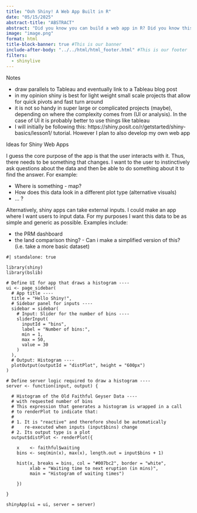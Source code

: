 ```yaml
---
title: "Ooh Shiny! A Web App Built in R"
date: "05/15/2025"
abstract-title: "ABSTRACT"
abstract: "Did you know you can build a web app in R? Did you know this web app could be a custom dashboard showing off your latest data analysis and results? In this blog I am learning how to create my very own Shiny web app, and I am taking you along for the ride."
image: "image.png"
format: html
title-block-banner: true #This is our banner
include-after-body: "../../html/html_footer.html" #This is our footer
filters:
  - shinylive
---
```


Notes

 - draw parallels to Tableau and eventually link to a Tableau blog post
 - in my opinion shiny is best for light weight small scale projects that allow for quick pivots and fast turn around
 - it is not so handy in super large or complicated projects (maybe), depending on where the complexity comes from (UI or analysis). In the case of UI it is probably better to use things like tableau
 - I will initially be following this: https://shiny.posit.co/r/getstarted/shiny-basics/lesson1/ tutorial. However I plan to also develop my own web app
 
Ideas for Shiny Web Apps

I guess the core purpose of the app is that the user interacts with it. Thus, there needs to be something that changes. I want to the user to instinctively ask questions about the data and then be able to do something about it to find the answer. For example:

 - Where is something - map?
 - How does this data look in a different plot type (alternative visuals)
 - ... ?
 
Alternatively, shiny apps can take external inputs. I could make an app where I want users to input data. For my purposes I want this data to be as simple and generic as possible. Examples include:

 - the PRM dashboard
 - the land comparison thing? - Can i make a simplified version of this? (i.e. take a more basic dataset)

::: {.cell-output-display}
<style>
iframe.app-frame {
  height: 700px !important;
  width: 100% !important;
}
</style>
:::

```shinylive-r
#| standalone: true

library(shiny)
library(bslib)

# Define UI for app that draws a histogram ----
ui <- page_sidebar(
  # App title ----
  title = "Hello Shiny!",
  # Sidebar panel for inputs ----
  sidebar = sidebar(
    # Input: Slider for the number of bins ----
    sliderInput(
      inputId = "bins",
      label = "Number of bins:",
      min = 1,
      max = 50,
      value = 30
    )
  ),
  # Output: Histogram ----
  plotOutput(outputId = "distPlot", height = "600px")
)

# Define server logic required to draw a histogram ----
server <- function(input, output) {

  # Histogram of the Old Faithful Geyser Data ----
  # with requested number of bins
  # This expression that generates a histogram is wrapped in a call
  # to renderPlot to indicate that:
  #
  # 1. It is "reactive" and therefore should be automatically
  #    re-executed when inputs (input$bins) change
  # 2. Its output type is a plot
  output$distPlot <- renderPlot({

    x    <- faithful$waiting
    bins <- seq(min(x), max(x), length.out = input$bins + 1)

    hist(x, breaks = bins, col = "#007bc2", border = "white",
         xlab = "Waiting time to next eruption (in mins)",
         main = "Histogram of waiting times")

    })

}

shinyApp(ui = ui, server = server)

```








